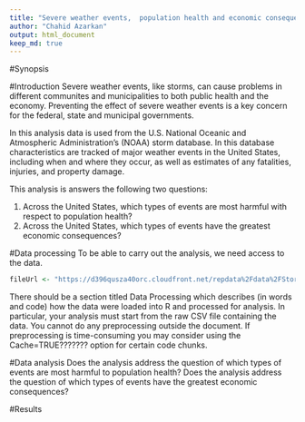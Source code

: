 ```yaml
---
title: "Severe weather events,  population health and economic consequences"
author: "Chahid Azarkan"
output: html_document
keep_md: true
---
```


#Synopsis


#Introduction
Severe weather events, like storms, can cause problems in different communites and municipalities to both public health and the economy. Preventing the effect of severe weather events is a key concern for the federal, state and municipal governments.

In this analysis data is used from the U.S. National Oceanic and Atmospheric Administration's (NOAA) storm database. In this database characteristics are tracked of major weather events in the United States, including when and where they occur, as well as estimates of any fatalities, injuries, and property damage.

This analysis is answers the following two questions:

1. Across the United States, which types of events are most harmful with respect to population health?
2. Across the United States, which types of events have the greatest economic consequences?


#Data processing
To be able to carry out the analysis, we need access to the data. 

```R
fileUrl <- "https://d396qusza40orc.cloudfront.net/repdata%2Fdata%2FStormData.csv.bz2"

```



There should be a section titled Data Processing which describes (in words and code) how the data were loaded into R and processed for analysis. In particular, your analysis must start from the raw CSV file containing the data. You cannot do any preprocessing outside the document. If preprocessing is time-consuming you may consider using the Cache=TRUE??????? option for certain code chunks.


#Data analysis
Does the analysis address the question of which types of events are most harmful to population health?
Does the analysis address the question of which types of events have the greatest economic consequences?


#Results







